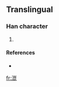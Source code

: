 ==Translingual==

===Han character===
{{Han char|rn=85|rad=水|as=11|sn=14|four=|canj=水山日心 (EUAP)}}

# {{defn|Han|sort=水11}}

====References====
* {{Han ref|kx=0648.281|hdz=31724.021|uh=6F49|ud=28489}}

[[fr:潉]]